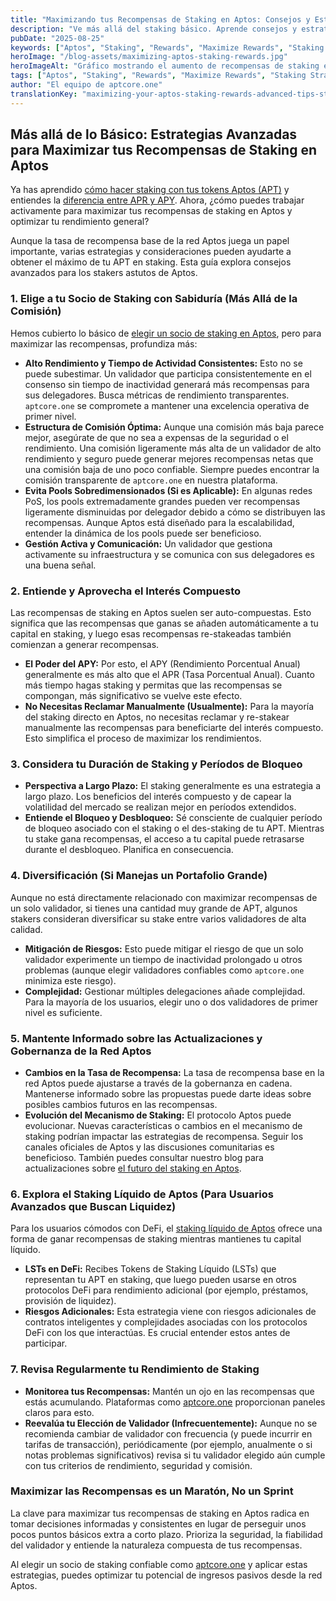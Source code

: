 ```yaml
---
title: "Maximizando tus Recompensas de Staking en Aptos: Consejos y Estrategias Avanzadas"
description: "Ve más allá del staking básico. Aprende consejos y estrategias avanzadas para maximizar tus recompensas de staking en Aptos (APT), optimizar tu rendimiento y tomar decisiones informadas con tu APT delegado."
pubDate: "2025-08-25"
keywords: ["Aptos", "Staking", "Rewards", "Maximize Rewards", "Staking Strategy", "APT", "Crypto Yield", "aptcore.one"]
heroImage: "/blog-assets/maximizing-aptos-staking-rewards.jpg"
heroImageAlt: "Gráfico mostrando el aumento de recompensas de staking en Aptos (APT), simbolizando optimización y estrategia"
tags: ["Aptos", "Staking", "Rewards", "Maximize Rewards", "Staking Strategy", "APT", "Crypto Yield", "aptcore.one"]
author: "El equipo de aptcore.one"
translationKey: "maximizing-your-aptos-staking-rewards-advanced-tips-strategies"
---
```


## Más allá de lo Básico: Estrategias Avanzadas para Maximizar tus Recompensas de Staking en Aptos

Ya has aprendido [cómo hacer staking con tus tokens Aptos (APT)](/blog/es/guia-para-principiantes-sobre-el-staking-de-aptos-apt-en-aptcore-one) y entiendes la [diferencia entre APR y APY](/blog/es/recompensas-de-staking-en-aptos-explicacion-de-apr-vs-apy-y-como-aptcore-one-las-muestra). Ahora, ¿cómo puedes trabajar activamente para maximizar tus recompensas de staking en Aptos y optimizar tu rendimiento general?

Aunque la tasa de recompensa base de la red Aptos juega un papel importante, varias estrategias y consideraciones pueden ayudarte a obtener el máximo de tu APT en staking. Esta guía explora consejos avanzados para los stakers astutos de Aptos.

### 1. Elige a tu Socio de Staking con Sabiduría (Más Allá de la Comisión)

Hemos cubierto lo básico de [elegir un socio de staking en Aptos](/blog/es/eligiendo-a-tu-socio-de-staking-en-aptos-maximiza-recompensas-y-seguridad-con-aptcore-one), pero para maximizar las recompensas, profundiza más:

* **Alto Rendimiento y Tiempo de Actividad Consistentes:** Esto no se puede subestimar. Un validador que participa consistentemente en el consenso sin tiempo de inactividad generará más recompensas para sus delegadores. Busca métricas de rendimiento transparentes. `aptcore.one` se compromete a mantener una excelencia operativa de primer nivel.
* **Estructura de Comisión Óptima:** Aunque una comisión más baja parece mejor, asegúrate de que no sea a expensas de la seguridad o el rendimiento. Una comisión ligeramente más alta de un validador de alto rendimiento y seguro puede generar mejores recompensas netas que una comisión baja de uno poco confiable. Siempre puedes encontrar la comisión transparente de `aptcore.one` en nuestra plataforma.
* **Evita Pools Sobredimensionados (Si es Aplicable):** En algunas redes PoS, los pools extremadamente grandes pueden ver recompensas ligeramente disminuidas por delegador debido a cómo se distribuyen las recompensas. Aunque Aptos está diseñado para la escalabilidad, entender la dinámica de los pools puede ser beneficioso.
* **Gestión Activa y Comunicación:** Un validador que gestiona activamente su infraestructura y se comunica con sus delegadores es una buena señal.

### 2. Entiende y Aprovecha el Interés Compuesto

Las recompensas de staking en Aptos suelen ser auto-compuestas. Esto significa que las recompensas que ganas se añaden automáticamente a tu capital en staking, y luego esas recompensas re-stakeadas también comienzan a generar recompensas.

* **El Poder del APY:** Por esto, el APY (Rendimiento Porcentual Anual) generalmente es más alto que el APR (Tasa Porcentual Anual). Cuanto más tiempo hagas staking y permitas que las recompensas se compongan, más significativo se vuelve este efecto.
* **No Necesitas Reclamar Manualmente (Usualmente):** Para la mayoría del staking directo en Aptos, no necesitas reclamar y re-stakear manualmente las recompensas para beneficiarte del interés compuesto. Esto simplifica el proceso de maximizar los rendimientos.

### 3. Considera tu Duración de Staking y Períodos de Bloqueo

* **Perspectiva a Largo Plazo:** El staking generalmente es una estrategia a largo plazo. Los beneficios del interés compuesto y de capear la volatilidad del mercado se realizan mejor en períodos extendidos.
* **Entiende el Bloqueo y Desbloqueo:** Sé consciente de cualquier período de bloqueo asociado con el staking o el des-staking de tu APT. Mientras tu stake gana recompensas, el acceso a tu capital puede retrasarse durante el desbloqueo. Planifica en consecuencia.

### 4. Diversificación (Si Manejas un Portafolio Grande)

Aunque no está directamente relacionado con maximizar recompensas de un solo validador, si tienes una cantidad muy grande de APT, algunos stakers consideran diversificar su stake entre varios validadores de alta calidad.

* **Mitigación de Riesgos:** Esto puede mitigar el riesgo de que un solo validador experimente un tiempo de inactividad prolongado u otros problemas (aunque elegir validadores confiables como `aptcore.one` minimiza este riesgo).
* **Complejidad:** Gestionar múltiples delegaciones añade complejidad. Para la mayoría de los usuarios, elegir uno o dos validadores de primer nivel es suficiente.

### 5. Mantente Informado sobre las Actualizaciones y Gobernanza de la Red Aptos

* **Cambios en la Tasa de Recompensa:** La tasa de recompensa base en la red Aptos puede ajustarse a través de la gobernanza en cadena. Mantenerse informado sobre las propuestas puede darte ideas sobre posibles cambios futuros en las recompensas.
* **Evolución del Mecanismo de Staking:** El protocolo Aptos puede evolucionar. Nuevas características o cambios en el mecanismo de staking podrían impactar las estrategias de recompensa. Seguir los canales oficiales de Aptos y las discusiones comunitarias es beneficioso. También puedes consultar nuestro blog para actualizaciones sobre [el futuro del staking en Aptos](/blog/es/el-futuro-del-staking-en-aptos-tendencias-innovaciones-y-proximas-funciones).

### 6. Explora el Staking Líquido de Aptos (Para Usuarios Avanzados que Buscan Liquidez)

Para los usuarios cómodos con DeFi, el [staking líquido de Aptos](/blog/es/exploracion-profunda-del-staking-liquido-de-aptos-libera-liquidez-y-maximiza-recompensas-apt) ofrece una forma de ganar recompensas de staking mientras mantienes tu capital líquido.

* **LSTs en DeFi:** Recibes Tokens de Staking Líquido (LSTs) que representan tu APT en staking, que luego pueden usarse en otros protocolos DeFi para rendimiento adicional (por ejemplo, préstamos, provisión de liquidez).
* **Riesgos Adicionales:** Esta estrategia viene con riesgos adicionales de contratos inteligentes y complejidades asociadas con los protocolos DeFi con los que interactúas. Es crucial entender estos antes de participar.

### 7. Revisa Regularmente tu Rendimiento de Staking

* **Monitorea tus Recompensas:** Mantén un ojo en las recompensas que estás acumulando. Plataformas como [aptcore.one](https://aptcore.one) proporcionan paneles claros para esto.
* **Reevalúa tu Elección de Validador (Infrecuentemente):** Aunque no se recomienda cambiar de validador con frecuencia (y puede incurrir en tarifas de transacción), periódicamente (por ejemplo, anualmente o si notas problemas significativos) revisa si tu validador elegido aún cumple con tus criterios de rendimiento, seguridad y comisión.

### Maximizar las Recompensas es un Maratón, No un Sprint

La clave para maximizar tus recompensas de staking en Aptos radica en tomar decisiones informadas y consistentes en lugar de perseguir unos pocos puntos básicos extra a corto plazo. Prioriza la seguridad, la fiabilidad del validador y entiende la naturaleza compuesta de tus recompensas.

Al elegir un socio de staking confiable como [aptcore.one](https://aptcore.one) y aplicar estas estrategias, puedes optimizar tu potencial de ingresos pasivos desde la red Aptos.